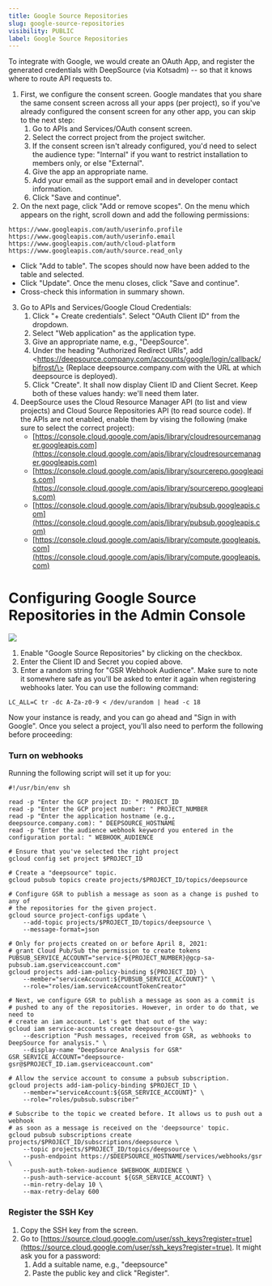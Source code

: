 ```yaml
---
title: Google Source Repositories
slug: google-source-repositories
visibility: PUBLIC
label: Google Source Repositories
---
```

To integrate with Google, we would create an OAuth App, and register the generated credentials with DeepSource (via Kotsadm) -- so that it knows where to route API requests to.

1. First, we configure the consent screen. Google mandates that you share the same consent screen across all your apps (per project), so if you've already configured the consent screen for any other app, you can skip to the next step:
   1. Go to APIs and Services/OAuth consent screen.
   2. Select the correct project from the project switcher.
   3. If the consent screen isn't already configured, you'd need to select the audience type: "Internal" if you want to restrict installation to members only, or else "External".
   4. Give the app an appropriate name.
   5. Add your email as the support email and in developer contact information.
   6. Click "Save and continue".
2. On the next page, click "Add or remove scopes". On the menu which appears on the right, scroll down and add the following permissions:

```
https://www.googleapis.com/auth/userinfo.profile
https://www.googleapis.com/auth/userinfo.email
https://www.googleapis.com/auth/cloud-platform
https://www.googleapis.com/auth/source.read_only
```

- Click "Add to table". The scopes should now have been added to the table and selected.
- Click "Update". Once the menu closes, click "Save and continue".
- Cross-check this information in summary shown.

3. Go to APIs and Services/Google Cloud Credentials:
   1. Click "+ Create credentials". Select "OAuth Client ID" from the dropdown.
   2. Select "Web application" as the application type.
   3. Give an appropriate name, e.g., "DeepSource".
   4. Under the heading "Authorized Redirect URIs", add \<https://deepsource.company.com/accounts/google/login/callback/bifrost/\> (Replace deepsource.company.com with the URL at which deepsource is deployed).
   5. Click "Create". It shall now display Client ID and Client Secret. Keep both of these values handy: we'll need them later.
4. DeepSource uses the Cloud Resource Manager API (to list and view projects) and Cloud Source Repositories API (to read source code). If the APIs are not enabled, enable them by vising the following (make sure to select the correct project):
   - [https://console.cloud.google.com/apis/library/cloudresourcemanager.googleapis.com](https://console.cloud.google.com/apis/library/cloudresourcemanager.googleapis.com)
   - [https://console.cloud.google.com/apis/library/sourcerepo.googleapis.com](https://console.cloud.google.com/apis/library/sourcerepo.googleapis.com)
   - [https://console.cloud.google.com/apis/library/pubsub.googleapis.com](https://console.cloud.google.com/apis/library/pubsub.googleapis.com)
   - [https://console.cloud.google.com/apis/library/compute.googleapis.com](https://console.cloud.google.com/apis/library/compute.googleapis.com)

# Configuring Google Source Repositories in the Admin Console

![](https://files.readme.io/2cec910-small-gsr.png)

1. Enable "Google Source Repositories" by clicking on the checkbox.
2. Enter the Client ID and Secret you copied above.
3. Enter a random string for "GSR Webhook Audience". Make sure to note it somewhere safe as you'll be asked to enter it again when registering webhooks later. You can use the following command:

```
LC_ALL=C tr -dc A-Za-z0-9 < /dev/urandom | head -c 18
```

Now your instance is ready, and you can go ahead and "Sign in with Google". Once you select a project, you'll also need to perform the following before proceeding:

### Turn on webhooks

Running the following script will set it up for you:

```
#!/usr/bin/env sh

read -p "Enter the GCP project ID: " PROJECT_ID
read -p "Enter the GCP project number: " PROJECT_NUMBER
read -p "Enter the application hostname (e.g., deepsource.company.com): " DEEPSOURCE_HOSTNAME
read -p "Enter the audience webhook keyword you entered in the configuration portal: " WEBHOOK_AUDIENCE

# Ensure that you've selected the right project
gcloud config set project $PROJECT_ID

# Create a "deepsource" topic.
gcloud pubsub topics create projects/$PROJECT_ID/topics/deepsource

# Configure GSR to publish a message as soon as a change is pushed to any of
# the repositories for the given project.
gcloud source project-configs update \
    --add-topic projects/$PROJECT_ID/topics/deepsource \
    --message-format=json

# Only for projects created on or before April 8, 2021:
# grant Cloud Pub/Sub the permission to create tokens
PUBSUB_SERVICE_ACCOUNT="service-${PROJECT_NUMBER}@gcp-sa-pubsub.iam.gserviceaccount.com"
gcloud projects add-iam-policy-binding ${PROJECT_ID} \
    --member="serviceAccount:${PUBSUB_SERVICE_ACCOUNT}" \
    --role="roles/iam.serviceAccountTokenCreator"

# Next, we configure GSR to publish a message as soon as a commit is
# pushed to any of the repositories. However, in order to do that, we need to
# create an iam account. Let's get that out of the way:
gcloud iam service-accounts create deepsource-gsr \
    --description "Push messages, received from GSR, as webhooks to DeepSource for analysis." \
    --display-name "DeepSource Analysis for GSR"
GSR_SERVICE_ACCOUNT="deepsource-gsr@$PROJECT_ID.iam.gserviceaccount.com"

# Allow the service account to consume a pubsub subscription.
gcloud projects add-iam-policy-binding $PROJECT_ID \
    --member="serviceAccount:${GSR_SERVICE_ACCOUNT}" \
    --role="roles/pubsub.subscriber"

# Subscribe to the topic we created before. It allows us to push out a webhook
# as soon as a message is received on the 'deepsource' topic.
gcloud pubsub subscriptions create projects/$PROJECT_ID/subscriptions/deepsource \
    --topic projects/$PROJECT_ID/topics/deepsource \
    --push-endpoint https://$DEEPSOURCE_HOSTNAME/services/webhooks/gsr \
    --push-auth-token-audience $WEBHOOK_AUDIENCE \
    --push-auth-service-account ${GSR_SERVICE_ACCOUNT} \
    --min-retry-delay 10 \
    --max-retry-delay 600
```

### Register the SSH Key

1. Copy the SSH key from the screen.
2. Go to [https://source.cloud.google.com/user/ssh_keys?register=true](https://source.cloud.google.com/user/ssh_keys?register=true). It might ask you for a password:
   1. Add a suitable name, e.g., "deepsource"
   2. Paste the public key and click "Register".
